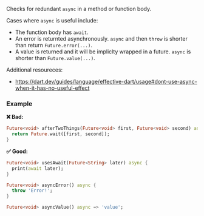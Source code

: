 
<RuleDetails version="4.19.0" severity="warning" />

Checks for redundant `async` in a method or function body.

Cases where `async` is useful include:

- The function body has `await`.
- An error is returnted asynchronously. `async` and then `throw` is shorter than return `Future.error(...)`.
- A value is returned and it will be impliclty wrapped in a future. `async` is shorter than `Future.value(...)`.

Additional resoureces:

- <https://dart.dev/guides/language/effective-dart/usage#dont-use-async-when-it-has-no-useful-effect>

### Example

**❌ Bad:**

```dart
Future<void> afterTwoThings(Future<void> first, Future<void> second) async {
  return Future.wait([first, second]);
}
```

**✅ Good:**

```dart
Future<void> usesAwait(Future<String> later) async {
  print(await later);
}

Future<void> asyncError() async {
  throw 'Error!';
}

Future<void> asyncValue() async => 'value';
```
